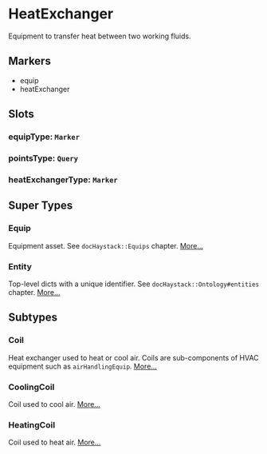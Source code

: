 # HeatExchanger
Equipment to transfer heat between two working fluids.
## Markers
- equip
- heatExchanger

## Slots

### equipType: `Marker`

### pointsType: `Query`

### heatExchangerType: `Marker`


## Super Types
### Equip
Equipment asset.
See `docHaystack::Equips` chapter. 
[More...](./Equip)

### Entity
Top-level dicts with a unique identifier.
See `docHaystack::Ontology#entities` chapter. 
[More...](./Entity)


## Subtypes
### Coil
Heat exchanger used to heat or cool air.  Coils are sub-components
of HVAC equipment such as `airHandlingEquip`. 
[More...](./Coil)
### CoolingCoil
Coil used to cool air. 
[More...](./CoolingCoil)
### HeatingCoil
Coil used to heat air. 
[More...](./HeatingCoil)
